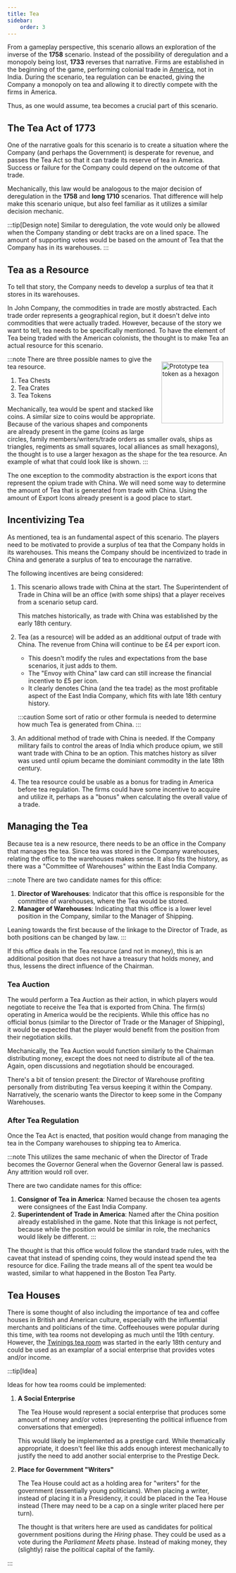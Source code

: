 ```yaml
---
title: Tea
sidebar:
    order: 3
---
```




From a gameplay perspective, this scenario allows an exploration of the inverse of the __1758__ scenario. Instead of the possibility of deregulation and a monopoly being lost, __1733__ reverses that narrative. Firms are established in the beginning of the game, performing colonial trade in [America](../america), not in India. During the scenario, tea regulation can be enacted, giving the Company a monopoly on tea and allowing it to directly compete with the firms in America.

Thus, as one would assume, tea becomes a crucial part of this scenario.

## The Tea Act of 1773

One of the narrative goals for this scenario is to create a situation where the Company (and perhaps the Government) is desperate for revenue, and passes the Tea Act so that it can trade its reserve of tea in America. Success or failure for the Company could depend on the outcome of that trade.

Mechanically, this law would be analogous to the major decision of deregulation in the __1758__ and __long 1710__ scenarios. That difference will help make this scenario unique, but also feel familiar as it utilizes a similar decision mechanic.

:::tip[Design note]
Similar to deregulation, the vote would only be allowed when the Company standing or debt tracks are on a lined space. The amount of supporting votes would be based on the amount of Tea that the Company has in its warehouses.
:::

## Tea as a Resource

To tell that story, the Company needs to develop a surplus of tea that it stores in its warehouses.

In John Company, the commodities in trade are mostly abstracted. Each trade order represents a geographical region, but it doesn't delve into commodities that were actually traded. However, because of the story we want to tell, tea needs to be specifically mentioned. To have the element of Tea being traded with the American colonists, the thought is to make Tea an actual resource for this scenario.


<Image
    src={TeaToken}
    title="Prototype tea token as a hexagon"
    alt="Prototype tea token as a hexagon"
    style="float: right; width: 10em; padding: 1em" 
/>
:::note
There are three possible names to give the tea resource.

1. Tea Chests
2. Tea Crates
3. Tea Tokens

Mechanically, tea would be spent and stacked like coins. A similar size to coins would be appropriate. Because of the various shapes and components are already present in the game (coins as large circles, family members/writers/trade orders as smaller ovals, ships as triangles, regiments as small squares, local alliances as small hexagons), the thought is to use a larger hexagon as the shape for the tea resource. An example of what that could look like is shown.
:::

The one exception to the commodity abstraction is the export icons that represent the opium trade with China. We will need some way to determine the amount of Tea that is generated from trade with China. Using the amount of Export Icons already present is a good place to start.

## Incentivizing Tea

As mentioned, tea is an fundamental aspect of this scenario. The players need to be motivated to provide a surplus of tea that the Company holds in its warehouses. This means the Company should be incentivized to trade in China and generate a surplus of tea to encourage the narrative.

The following incentives are being considered:

1. This scenario allows trade with China at the start. The Superintendent of Trade in China will be an office (with some ships) that a player receives from a scenario setup card.

    This matches historically, as trade with China was established by the early 18th century.

2. Tea (as a resource) will be added as an additional output of trade with China. The revenue from China will continue to be £4 per export icon.
    - This doesn't modify the rules and expectations from the base scenarios, it just adds to them.
    - The "Envoy with China" law card can still increase the financial incentive to £5 per icon.
    - It clearly denotes China (and the tea trade) as the most profitable aspect of the East India Company, which fits with late 18th century history.

    :::caution
    Some sort of ratio or other formula is needed to determine how much Tea is generated from China.
    :::

3. An additional method of trade with China is needed. If the Company military fails to control the areas of India which produce opium, we still want trade with China to be an option. This matches history as silver was used until opium became the dominiant commodity in the late 18th century.

4. The tea resource could be usable as a bonus for trading in America before tea regulation. The firms could have some incentive to acquire and utilize it, perhaps as a "bonus" when calculating the overall value of a trade.

## Managing the Tea

Because tea is a new resource, there needs to be an office in the Company that manages the tea. Since tea was stored in the Company warehouses, relating the office to the warehouses makes sense. It also fits the history, as there was a "Committee of Warehouses" within the East India Company.

:::note
There are two candidate names for this office:
1. __Director of Warehouses__: Indicator that this office is responsible for the committee of warehouses, where the Tea would be stored.
2. __Manager of Warehouses__: Indicating that this office is a lower level position in the Company, similar to the Manager of Shipping.

Leaning towards the first because of the linkage to the Director of Trade, as both positions can be changed by law.
:::

If this office deals in the Tea resource (and not in money), this is an additional position that does not have a treasury that holds money, and thus, lessens the direct influence of the Chairman.

### Tea Auction

The <Role name="role.company.tea"/> would perform a Tea Auction as their action, in which players would negotiate to receive the Tea that is exported from China. The firm(s) operating in America would be the recipients. While this office has no official bonus (similar to the Director of Trade or the Manager of Shipping), it would be expected that the player would benefit from the position from their negotiation skills.

Mechanically, the Tea Auction would function similarly to the Chairman distributing money, except the <Role name="role.company.tea"/> does not need to distribute all of the tea. Again, open discussions and negotiation should be encouraged.

There's a bit of tension present: the Director of Warehouse profiting personally from distributing Tea versus keeping it within the Company. Narratively, the scenario wants the Director to keep some in the Company Warehouses. 

### After Tea Regulation

Once the Tea Act is enacted, that position would change from managing the tea in the Company warehouses to shipping tea to America.

:::note
This utilizes the same mechanic of when the Director of Trade becomes the Governor General when the Governor General law is passed. Any attrition would roll over.

There are two candidate names for this office:
1. __Consignor of Tea in America__: Named because the chosen tea agents were consignees of the East India Company.
2. __Superintendent of Trade in America__: Named after the China position already established in the game. Note that this linkage is not perfect, because while the position would be similar in role, the mechanics would likely be different.
:::

The thought is that this office would follow the standard trade rules, with the caveat that instead of spending coins, they would instead spend the tea resource for dice. Failing the trade means all of the spent tea would be wasted, similar to what happened in the Boston Tea Party.

## Tea Houses

There is some thought of also including the importance of tea and coffee houses in British and American culture, especially with the influential merchants and politicians of the time. Coffeehouses were popular during this time, with tea rooms not developing as much until the 19th century. However, the [Twinings tea room](https://en.wikipedia.org/wiki/Twinings#History) was started in the early 18th century and could be used as an examplar of a social enterprise that provides votes and/or income.

:::tip[Idea]

Ideas for how tea rooms could be implemented:

<Steps>

1. __A Social Enterprise__

   The Tea House would represent a social enterprise that produces some amount of money and/or votes (representing the political influence from conversations that emerged).

   This would likely be implemented as a prestige card. While thematically appropriate, it doesn't feel like this adds enough interest mechanically to justify the need to add another social enterprise to the Prestige Deck.

2. __Place for Government "Writers"__

   The Tea House could act as a holding area for "writers" for the government (essentially young politicians). When placing a writer, instead of placing it in a Presidency, it could be placed in the Tea House instead (There may need to be a cap on a single writer placed here per turn).

   The thought is that writers here are used as candidates for political government positions during the _Hiring_ phase. They could be used as a vote during the _Parliament Meets_ phase. Instead of making money, they (slightly) raise the political capital of the family.

</Steps>

:::
